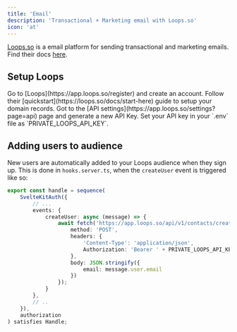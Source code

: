 ```yaml
---
title: 'Email'
description: 'Transactional + Marketing email with Loops.so'
icon: 'at'
---
```

[Loops.so](https://loops.so) is a email platform for sending transactional and marketing emails. Find their docs [here](https://loops.so/docs).
## Setup Loops
<Steps>
    <Step title="Create Loops account">
        Go to [Loops](https://app.loops.so/register) and create an account.
    </Step>
   <Step title="Setup domain records">
        Follow their [quickstart](https://loops.so/docs/start-here) guide to setup your domain records.
   </Step>
   <Step title="Generate API Key">
        Got to the [API settings](https://app.loops.so/settings?page=api) page and generate a new API Key.
        
   </Step>
    <Step title="Set .env var">
        Set your API key in your `.env` file as `PRIVATE_LOOPS_API_KEY`.
    </Step>
</Steps>

## Adding users to audience

New users are automatically added to your Loops audience when they sign up.
This is done in `hooks.server.ts`, when the `createUser` event is triggered like so:
```ts
export const handle = sequence(
	SvelteKitAuth({
		// ...
		events: {
			createUser: async (message) => {
				await fetch('https://app.loops.so/api/v1/contacts/create', {
					method: 'POST',
					headers: {
						'Content-Type': 'application/json',
						Authorization: 'Bearer ' + PRIVATE_LOOPS_API_KEY
					},
					body: JSON.stringify({
						email: message.user.email
					})
				});
			}
		},
		// ..
	}),
	authorization
) satisfies Handle;
```